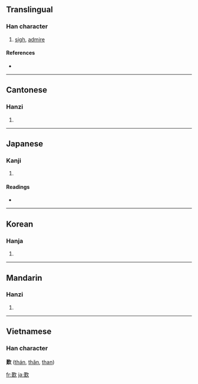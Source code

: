 {{also|叹|嘆}}
==Translingual==

===Han character===
{{Han char|rn=76|rad=欠|as=11|sn=15|four=4758<sub>2</sub>|canj=廿人弓人 (TONO)}}

# [[sigh]], [[admire]]

====References====
* {{Han ref|kx=0571.240|dkj=16182|dj=0959.180|hdz=32149.080|uh=6B4E|ud=27470|bh=BCDB|bd=48347}}

----

==Cantonese==

===Hanzi===
{{yue-hanzi|jyut=|y=taan3}}

# {{defn|Cantonese}}

----

==Japanese==

===Kanji===
{{ja-kanji|grade=|rs=欠11}}

# {{defn|Japanese}}

====Readings====
* {{ja-readings|on=[[たん]] (tan)|kun=[[なげく]] (nageku)}}

----

==Korean==

===Hanja===
{{ko-hanja|hangeul=탄|eumhun=|rv=tan|mr=t'an|y=than}}

# {{defn|Korean}}

----

==Mandarin==

===Hanzi===
{{cmn-hanzi|pin=[[tàn]] ([[tan4]])|wg=t'an<sup>4</sup>}}

# {{defn|Mandarin}}

----

==Vietnamese==
===Han character===
'''歎''' ([[thán]], [[thăn]], [[than]])

[[fr:歎]]
[[ja:歎]]